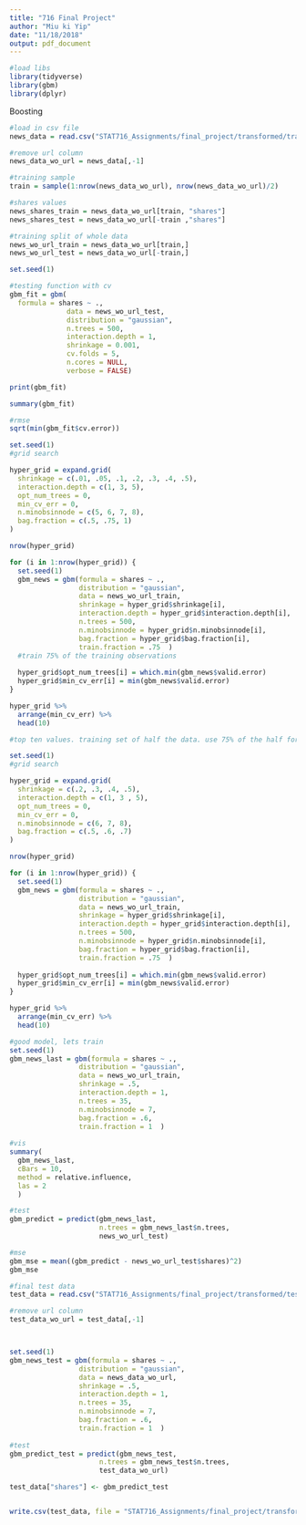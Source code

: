 ```yaml
---
title: "716 Final Project"
author: "Miu ki Yip"
date: "11/18/2018"
output: pdf_document
---
```


```r
#load libs
library(tidyverse)
library(gbm)
library(dplyr)
```

Boosting

```r
#load in csv file
news_data = read.csv("STAT716_Assignments/final_project/transformed/train_data.csv")

#remove url column
news_data_wo_url = news_data[,-1]

#training sample
train = sample(1:nrow(news_data_wo_url), nrow(news_data_wo_url)/2)

#shares values
news_shares_train = news_data_wo_url[train, "shares"]
news_shares_test = news_data_wo_url[-train ,"shares"]

#training split of whole data
news_wo_url_train = news_data_wo_url[train,]
news_wo_url_test = news_data_wo_url[-train,]


```

```r
set.seed(1)

#testing function with cv
gbm_fit = gbm(
  formula = shares ~ ., 
              data = news_wo_url_test,
              distribution = "gaussian", 
              n.trees = 500,
              interaction.depth = 1,
              shrinkage = 0.001,
              cv.folds = 5,
              n.cores = NULL,
              verbose = FALSE)  

print(gbm_fit)

summary(gbm_fit)

#rmse
sqrt(min(gbm_fit$cv.error))
```

```r
set.seed(1)
#grid search

hyper_grid = expand.grid(
  shrinkage = c(.01, .05, .1, .2, .3, .4, .5),
  interaction.depth = c(1, 3, 5),
  opt_num_trees = 0,           
  min_cv_err = 0,    
  n.minobsinnode = c(5, 6, 7, 8),
  bag.fraction = c(.5, .75, 1) 
)

nrow(hyper_grid)

for (i in 1:nrow(hyper_grid)) {
  set.seed(1)
  gbm_news = gbm(formula = shares ~ .,
                 distribution = "gaussian",
                 data = news_wo_url_train,
                 shrinkage = hyper_grid$shrinkage[i],
                 interaction.depth = hyper_grid$interaction.depth[i],
                 n.trees = 500,
                 n.minobsinnode = hyper_grid$n.minobsinnode[i],
                 bag.fraction = hyper_grid$bag.fraction[i],
                 train.fraction = .75  )
  #train 75% of the training observations
  
  hyper_grid$opt_num_trees[i] = which.min(gbm_news$valid.error)
  hyper_grid$min_cv_err[i] = min(gbm_news$valid.error)
}

hyper_grid %>% 
  arrange(min_cv_err) %>%
  head(10)

#top ten values. training set of half the data. use 75% of the half for train and 25% for test.

```
```r
set.seed(1)
#grid search

hyper_grid = expand.grid(
  shrinkage = c(.2, .3, .4, .5),
  interaction.depth = c(1, 3 , 5),
  opt_num_trees = 0,        
  min_cv_err = 0,   
  n.minobsinnode = c(6, 7, 8),
  bag.fraction = c(.5, .6, .7)
)

nrow(hyper_grid)

for (i in 1:nrow(hyper_grid)) {
  set.seed(1)
  gbm_news = gbm(formula = shares ~ .,
                 distribution = "gaussian",
                 data = news_wo_url_train,
                 shrinkage = hyper_grid$shrinkage[i],
                 interaction.depth = hyper_grid$interaction.depth[i],
                 n.trees = 500,
                 n.minobsinnode = hyper_grid$n.minobsinnode[i],
                 bag.fraction = hyper_grid$bag.fraction[i],
                 train.fraction = .75  )
  
  hyper_grid$opt_num_trees[i] = which.min(gbm_news$valid.error)
  hyper_grid$min_cv_err[i] = min(gbm_news$valid.error)
}

hyper_grid %>% 
  arrange(min_cv_err) %>%
  head(10)
```

```r
#good model, lets train
set.seed(1)
gbm_news_last = gbm(formula = shares ~ .,
                 distribution = "gaussian",
                 data = news_wo_url_train, 
                 shrinkage = .5,
                 interaction.depth = 1,
                 n.trees = 35,
                 n.minobsinnode = 7,
                 bag.fraction = .6,
                 train.fraction = 1  )
  
#vis
summary(
  gbm_news_last, 
  cBars = 10,
  method = relative.influence, 
  las = 2
  )

#test
gbm_predict = predict(gbm_news_last, 
                      n.trees = gbm_news_last$n.trees,
                      news_wo_url_test)

#mse
gbm_mse = mean((gbm_predict - news_wo_url_test$shares)^2)
gbm_mse
```

```r
#final test data
test_data = read.csv("STAT716_Assignments/final_project/transformed/test_data.csv")

#remove url column
test_data_wo_url = test_data[,-1]



set.seed(1)
gbm_news_test = gbm(formula = shares ~ .,
                 distribution = "gaussian",
                 data = news_data_wo_url, 
                 shrinkage = .5,
                 interaction.depth = 1,
                 n.trees = 35,
                 n.minobsinnode = 7,
                 bag.fraction = .6,
                 train.fraction = 1  )
  
#test
gbm_predict_test = predict(gbm_news_test, 
                      n.trees = gbm_news_test$n.trees,
                      test_data_wo_url)

test_data["shares"] <- gbm_predict_test


write.csv(test_data, file = "STAT716_Assignments/final_project/transformed/pred_data.csv", row.names = FALSE)

```



